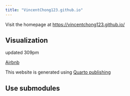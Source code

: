 ```yaml
---
title: "VincentChong123.github.io"
---
```


Visit the homepage at <https://vincentchong123.github.io/>

## Visualization

updated 309pm

[Airbnb](https://vincentchong123.github.io/EDA_IMF_Airbnb/EDA_IMF_Airbnb.html)

This website is generated using [Quarto publishing](https://quarto.org/docs/publishing/github-pages.html)

## Use submodules